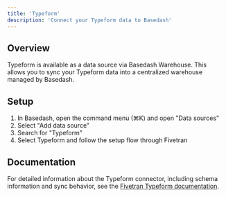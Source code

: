 ```yaml
---
title: 'Typeform'
description: 'Connect your Typeform data to Basedash'
---
```


## Overview

Typeform is available as a data source via Basedash Warehouse. This allows you to sync your Typeform data into a centralized warehouse managed by Basedash.

## Setup

1. In Basedash, open the command menu (⌘K) and open "Data sources"
2. Select "Add data source"
3. Search for "Typeform"
4. Select Typeform and follow the setup flow through Fivetran

## Documentation

For detailed information about the Typeform connector, including schema information and sync behavior, see the [Fivetran Typeform documentation](https://fivetran.com/docs/connectors/applications/typeform).
